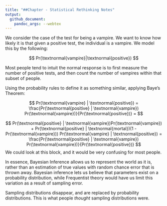 ```yaml
---
title: "##Chapter - Statistical Rethinking Notes"
output: 
  github_document:
    pandoc_args: --webtex
---
```


We consider the case of the test for being a vampire. 
We want to know how likely it is that given a positive test, the individual is a vampire. We model this by the following:

$$
Pr(\textnormal{vampire}|\textnormal{positive})
$$

Most people tend to intuit the normal response is to first
measure the number of positive tests, and then
count the number of vampires within that subset of people.

Using the probability rules to define it as something similar, 
applying Baye's Theorem:

$$
Pr(\textnormal{vampire} | \textnormal{positive}) = \frac{Pr(\textnormal{positive} | \textnormal{vampire}) Pr(\textnormal{vampire})}{Pr(\textnormal{positive})} =
$$

$$
Pr(\textnormal{positive} | \textnormal{vampire})Pr(\textnormal{vampire}) + Pr(\textnormal{positive} | \textnormal{mortal})(1 - Pr(\textnormal{vampire}))
Pr(\textnormal{vampire} | \textnormal{positive}) = \frac{Pr(\textnormal{positive} | \textnormal{vampire}) Pr(\textnormal{vampire})}{Pr(\textnormal{positive})}
$$
We could look at this block, and it would be very confusing for most people.

In essence, Bayesian Inference allows us to represent the world as it is,
rather than an estimation of true values 
with random chance error that is thrown away.
Bayesian inference lets us believe that parameters exist on a probability distribution,
while Frequentist theory would have us limit this variation as a result of sampling error.

Sampling distributions disappear, and are replaced by probability distributions.
This is what people *thought* sampling distributions were. 
